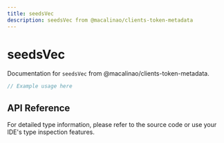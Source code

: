 ```yaml
---
title: seedsVec
description: seedsVec from @macalinao/clients-token-metadata
---
```


# seedsVec

Documentation for `seedsVec` from @macalinao/clients-token-metadata.

```typescript
// Example usage here
```

## API Reference

For detailed type information, please refer to the source code or use your IDE's type inspection features.
